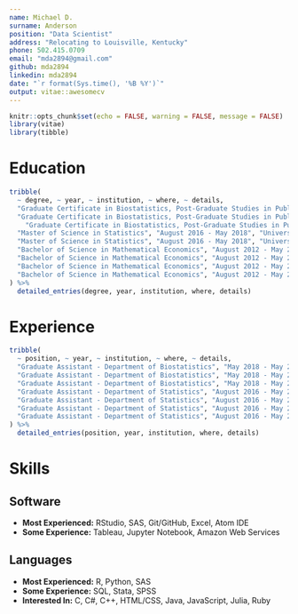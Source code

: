```yaml
---
name: Michael D.
surname: Anderson
position: "Data Scientist"
address: "Relocating to Louisville, Kentucky"
phone: 502.415.0709
email: "mda2894@gmail.com"
github: mda2894
linkedin: mda2894
date: "`r format(Sys.time(), '%B %Y')`"
output: vitae::awesomecv
---
```


```r
knitr::opts_chunk$set(echo = FALSE, warning = FALSE, message = FALSE)
library(vitae)
library(tibble)
```

# Education

```r
tribble(
  ~ degree, ~ year, ~ institution, ~ where, ~ details,
  "Graduate Certificate in Biostatistics, Post-Graduate Studies in Public Health", "August 2018 - May 2020", "University of Kentucky", "Lexington, KY", "Recipient of full-time graduate assistantship, including full tuition scholarship",
  "Graduate Certificate in Biostatistics, Post-Graduate Studies in Public Health", "August 2018 - May 2020", "University of Kentucky", "Lexington, KY", "Primary course of study focused on application of statistical methods to public health research, including coursework in data mining, longitudinal data analysis, generalized linear models, nonparametric statistics, causal inference, epidemiology, and statistical genetics",
    "Graduate Certificate in Biostatistics, Post-Graduate Studies in Public Health", "August 2018 - May 2020", "University of Kentucky", "Lexington, KY", "Performed independent research into the development of novel nonparametric regression techniques, with the aim of publishing my own statistical software package in R",
  "Master of Science in Statistics", "August 2016 - May 2018", "University of Kentucky", "Lexington, KY", "Recipient of full-time graduate assistantship, including full tuition scholarship",
  "Master of Science in Statistics", "August 2016 - May 2018", "University of Kentucky", "Lexington, KY", "Primary course of study focused on advanced statistical theory and application, including coursework in machine learning, computational statistics, advanced data analysis, clinical trials, survival analysis, and experimental design",
  "Bachelor of Science in Mathematical Economics", "August 2012 - May 2016", "University of Kentucky", "Lexington, KY", "Summa Cum Laude, Departmental Honors",
  "Bachelor of Science in Mathematical Economics", "August 2012 - May 2016", "University of Kentucky", "Lexington, KY", "Recipient of Academic Excellence Scholarship and Alumni Collegiate Plate Scholarship",
  "Bachelor of Science in Mathematical Economics", "August 2012 - May 2016", "University of Kentucky", "Lexington, KY", "Officer of UK Economics Society, founding member of UK Quiz Bowl team",
  "Bachelor of Science in Mathematical Economics", "August 2012 - May 2016", "University of Kentucky", "Lexington, KY", "Primary course of study focused on quantitative methods in economics, including coursework in game theory, econometrics, and computer programming, with graduate-level coursework in probability, statistical inference, quantitative economics, and symbolic logic"
) %>% 
  detailed_entries(degree, year, institution, where, details)
```

# Experience
```r
tribble(
  ~ position, ~ year, ~ institution, ~ where, ~ details,
  "Graduate Assistant - Department of Biostatistics", "May 2018 - May 2020", "University of Kentucky", "Lexington, KY", "Assisted primary instructors for undergraduate introductory biostatistics courses, as well as graduate courses in survival analysis, generalized linear models, and public health biostatistics",
  "Graduate Assistant - Department of Biostatistics", "May 2018 - May 2020", "University of Kentucky", "Lexington, KY", "Performed research duties for healthcare researchers in the University's Center for Clinical and Translational Sciences (CCTS), and professors in the Department of Health Management and Policy",
  "Graduate Assistant - Department of Biostatistics", "May 2018 - May 2020", "University of Kentucky", "Lexington, KY", "Prepared material for workshop on survival analysis in SAS, through the Biostatistics, Epidemiology, and Research Design (BERD) core of the CCTS",
  "Graduate Assistant - Department of Statistics", "August 2016 - May 2018", "University of Kentucky", "Lexington, KY", "Assisted primary instructors for STA 296 (introductory course in statistical methods), as well as an online graduate course in bayesian data analysis",
  "Graduate Assistant - Department of Statistics", "August 2016 - May 2018", "University of Kentucky", "Lexington, KY", "Managed my own section of STA 296 as the primary instructor, which included preparing lecture material, assignments, and exams for a class of over 30 students",
  "Graduate Assistant - Department of Statistics", "August 2016 - May 2018", "University of Kentucky", "Lexington, KY", "Improved student performance through in-person and digital office hours for my own students, and tutoring sessions for all STA 296 students (over 750 in total each semester)",
  "Graduate Assistant - Department of Statistics", "August 2016 - May 2018", "University of Kentucky", "Lexington, KY", "Led multiple statistical programming workshops in R and SAS through the University's Quantitative Initiative for Policy and Social Research (QIPSR), including workshops on introductory programming, data analysis, and data visualization"
) %>% 
  detailed_entries(position, year, institution, where, details)
```

# Skills

## Software
- **Most Experienced:** RStudio, SAS, Git/GitHub, Excel, Atom IDE
- **Some Experience:** Tableau, Jupyter Notebook, Amazon Web Services

## Languages
- **Most Experienced:** R, Python, SAS
- **Some Experience:** SQL, Stata, SPSS
- **Interested In:** C, C#, C++, HTML/CSS, Java, JavaScript, Julia, Ruby